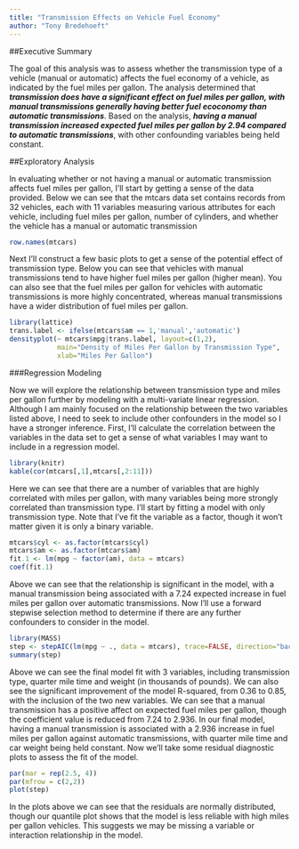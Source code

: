 ```yaml
---
title: "Transmission Effects on Vehicle Fuel Economy"
author: "Tony Bredehoeft"
---
```


##Executive Summary

The goal of this analysis was to assess whether the transmission type of a vehicle (manual or automatic) affects the fuel economy of a vehicle, as indicated by the fuel miles per gallon. The analysis determined that ***transmission does have a significant effect on fuel miles per gallon, with manual transmissions generally having better fuel ecoconomy than automatic transmissions***. Based on the analysis, ***having a manual transmission increased expected fuel miles per gallon by 2.94 compared to automatic transmissions***, with other confounding variables being held constant.

##Exploratory Analysis

In evaluating whether or not having a manual or automatic transmission affects fuel miles per gallon, I'll start by getting a sense of the data provided. Below we can see that the mtcars data set contains records from 32 vehicles, each with 11 variables measuring various attributes for each vehicle, including fuel miles per gallon, number of cylinders, and whether the vehicle has a manual or automatic transmission

```r
row.names(mtcars)
```

Next I'll construct a few basic plots to get a sense of the potential effect of transmission type. Below you can see that vehicles with manual transmissions tend to have higher fuel miles per gallon (higher mean). You can also see that the fuel miles per gallon for vehicles with automatic transmissions is more highly concentrated, whereas manual transmissions have a wider distribution of fuel miles per gallon.

```r
library(lattice)
trans.label <- ifelse(mtcars$am == 1,'manual','automatic')
densityplot(~ mtcars$mpg|trans.label, layout=c(1,2),
            main="Density of Miles Per Gallon by Transmission Type",
            xlab="Miles Per Gallon")
```

###Regression Modeling

Now we will explore the relationship between transmission type and miles per gallon further by modeling with a multi-variate linear regression. Although I am mainly focused on the relationship between the two variables listed above, I need to seek to include other confounders in the model so I have a stronger inference. First, I'll calculate the correlation between the variables in the data set to get a sense of what variables I may want to include in a regression model.

```r
library(knitr)
kable(cor(mtcars[,1],mtcars[,2:11]))
```

Here we can see that there are a number of variables that are highly correlated with miles per gallon, with many variables being more strongly correlated than transmission type. I'll start by fitting a model with only transmission type. Note that I've fit the variable as a factor, though it won't matter given it is only a binary variable.

```r
mtcars$cyl <- as.factor(mtcars$cyl)
mtcars$am <- as.factor(mtcars$am)
fit.1 <- lm(mpg ~ factor(am), data = mtcars)
coef(fit.1)
```

Above we can see that the relationship is significant in the model, with a manual transmission being associated with a 7.24 expected increase in fuel miles per gallon over automatic transmissions. Now I'll use a forward stepwise selection method to determine if there are any further confounders to consider in the model.

```r
library(MASS)
step <- stepAIC(lm(mpg ~ ., data = mtcars), trace=FALSE, direction="backward")
summary(step)
```

Above we can see the final model fit with 3 variables, including transmission type, quarter mile time and weight (in thousands of pounds). We can also see the significant improvement of the model R-squared, from 0.36 to 0.85, with the inclusion of the two new variables. We can see that a manual transmission has a positive affect on expected fuel miles per gallon, though the coefficient value is reduced from 7.24 to 2.936. In our final model, having a manual transmission is associated with a 2.936 increase in fuel miles per gallon against automatic transmissions, with quarter mile time and car weight being held constant. Now we'll take some residual diagnostic plots to assess the fit of the model.

```r
par(mar = rep(2.5, 4))
par(mfrow = c(2,2))
plot(step)
```

In the plots above we can see that the residuals are normally distributed, though our quantile plot shows that the model is less reliable with high miles per gallon vehicles. This suggests we may be missing a variable or interaction relationship in the model.